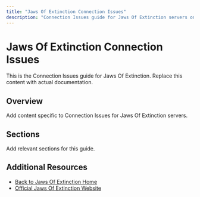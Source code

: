 ```yaml
---
title: "Jaws Of Extinction Connection Issues"
description: "Connection Issues guide for Jaws Of Extinction servers on XGamingServer"
---
```


# Jaws Of Extinction Connection Issues

This is the Connection Issues guide for Jaws Of Extinction. Replace this content with actual documentation.

## Overview

Add content specific to Connection Issues for Jaws Of Extinction servers.

## Sections

Add relevant sections for this guide.

## Additional Resources

- [Back to Jaws Of Extinction Home](./index)
- [Official Jaws Of Extinction Website](https://example.com)
